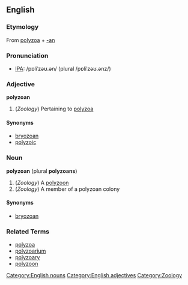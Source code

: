 ==English==
===Etymology===
From [[polyzoa]] + [[-an]]

===Pronunciation===
* [[Wiktionary:Pronunciation_key|IPA]]: /pɒliˈzəʊ.ən/ (plural /pɒliˈzəʊ.ənz/)

===Adjective===
'''polyzoan'''
# (''Zoology'') Pertaining to [[polyzoa]]

====Synonyms====
* [[bryozoan]]
* [[polyzoic]]

===Noun===
'''polyzoan''' (plural '''polyzoans''')
# (''Zoology'') A [[polyzoon]]
# (''Zoology'') A member of a polyzoan colony

====Synonyms====
* [[bryozoan]]

===Related Terms===
* [[polyzoa]]
* [[polyzoarium]]
* [[polyzoary]]
* [[polyzoon]]



[[Category:English nouns]][[Category:English adjectives]][[Category:Zoology]]